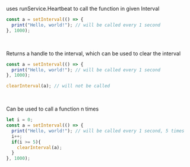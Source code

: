 uses runService.Heartbeat to call the function in given Interval

```ts
const a = setInterval(() => {
  print("Hello, world!"); // will be called every 1 second
}, 1000);
```

<br/>

Returns a handle to the interval, which can be used to clear the interval

```ts
const a = setInterval(() => {
  print("Hello, world!"); // will be called every 1 second
}, 1000);

clearInterval(a); // will not be called
```

<br/>

Can be used to call a function n times

```ts
let i = 0;
const a = setInterval(() => {
  print("Hello, world!"); // will be called every 1 second, 5 times
  i++;
  if(i >= 5){
    clearInterval(a);
  }
}, 1000);
```



